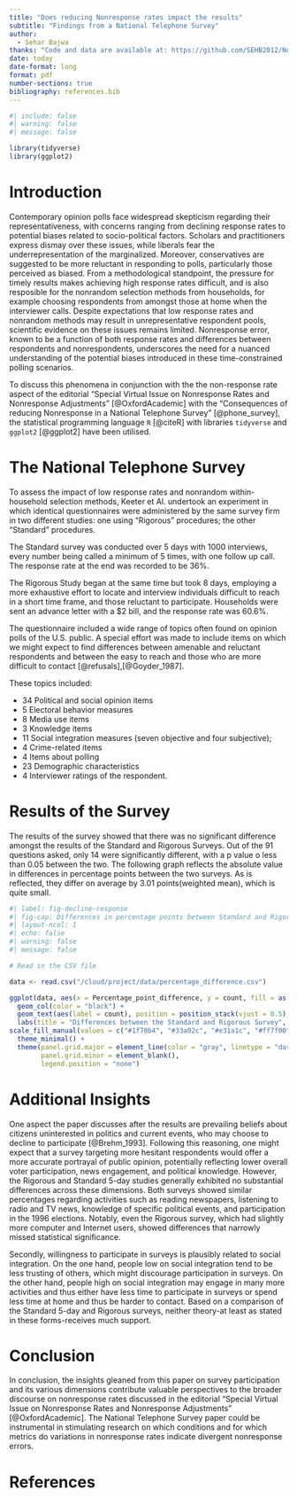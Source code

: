 ```yaml
---
title: "Does reducing Nonresponse rates impact the results"
subtitle: "Findings from a National Telephone Survey"
author: 
  - Sehar Bajwa
thanks: "Code and data are available at: https://github.com/SEHB2012/Nonresponsebias"
date: today
date-format: long
format: pdf
number-sections: true
bibliography: references.bib
---
```


```r
#| include: false
#| warning: false
#| message: false

library(tidyverse)
library(ggplot2)
```

# Introduction
Contemporary opinion polls face widespread skepticism regarding their representativeness, with concerns ranging from declining response rates to potential biases related to socio-political factors. Scholars and practitioners express dismay over these issues, while liberals fear the underrepresentation of the marginalized. Moreover, conservatives are suggested to be more reluctant in responding to polls, particularly those perceived as biased. From a methodological standpoint, the pressure for timely results makes achieving high response rates difficult, and is also resposible for the nonrandom selection methods from households, for example choosing respondents from amongst those at home when the interviewer calls. Despite expectations that low response rates and nonrandom methods may result in unrepresentative respondent pools, scientific evidence on these issues remains limited. Nonresponse error, known to be a function of both response rates and differences between respondents and nonrespondents, underscores the need for a nuanced understanding of the potential biases introduced in these time-constrained polling scenarios.

To discuss this phenomena in conjunction with the the non-response rate aspect of the editorial "Special Virtual Issue on Nonresponse Rates and Nonresponse Adjustments" [@OxfordAcademic] with the "Consequences of reducing Nonresponse in a National Telephone Survey" [@phone_survey], the statistical programming language `R` [@citeR] with libraries `tidyverse` and `ggplot2` [@ggplot2] have been utilised.



\break

# The National Telephone Survey

To assess the impact of low response rates and nonrandom within-household selection methods, Keeter et Al. undertook an experiment in which identical questionnaires were administered by the same survey firm in two different studies: one using "Rigorous" procedures; the other "Standard" procedures.

The Standard survey was conducted over 5 days with 1000 interviews, every number being called a minimum of 5 times, with one follow up call. The response rate at the end was recorded to be 36%.

The Rigorous Study began at the same time but took 8 days, employing a more exhaustive effort to locate and interview individuals difficult to reach in a short time frame, and those reluctant to participate. Households were sent an advance letter with a $2 bill, and the response rate was 60.6%.

The questionnaire included a wide range of topics often found on opinion polls of the U.S. public. A special effort was made to include items on which we might expect to find differences between amenable and reluctant respondents and between the easy to reach and those who are more difficult to contact [@refusals],[@Goyder_1987].

These topics included:

* 34 Political and social opinion items
* 5 Electoral behavior measures
* 8 Media use items
* 3 Knowledge items
* 11 Social integration measures (seven objective and four subjective); 
* 4 Crime-related items
* 4 Items about polling
* 23 Demographic characteristics
* 4 Interviewer ratings of the respondent.

# Results of the Survey

The results of the survey showed that there was no significant difference amongst the results of the Standard and Rigorous Surveys. Out of the 91 questions asked, only 14 were significantly different, with a p value o less than 0.05 between the two. The following graph reflects the absolute value in differences in percentage points between the two surveys. As is reflected, they differ on average by 3.01 points(weighted mean), which is quite small.

```r
#| label: fig-decline-response
#| fig-cap: Differences in percentage points between Standard and Rigorous Surveys
#| layout-ncol: 1
#| echo: false
#| warning: false
#| message: false

# Read in the CSV file

data <- read.csv("/cloud/project/data/percentage_difference.csv")

ggplot(data, aes(x = Percentage_point_difference, y = count, fill = as.factor(Percentage_point_difference))) +
  geom_col(color = "black") +
  geom_text(aes(label = count), position = position_stack(vjust = 0.5), size = 3) +
  labs(title = "Differences between the Standard and Rigorous Survey", x = "Absolute difference in percentage points", y = "Count of occurrences") +
scale_fill_manual(values = c("#1f78b4", "#33a02c", "#e31a1c", "#ff7f00", "#6a3d9a", "#a6cee3", "#b2df8a", "#fb9a99"))+
  theme_minimal() +
  theme(panel.grid.major = element_line(color = "gray", linetype = "dashed"),
        panel.grid.minor = element_blank(),
        legend.position = "none") 

```

# Additional Insights 

One aspect the paper discusses after the results are prevailing beliefs about citizens uninterested in politics and current events, who may choose to decline to participate [@Brehm_1993]. Following this reasoning, one might expect that a survey targeting more hesitant respondents would offer a more accurate portrayal of public opinion, potentially reflecting lower overall voter participation, news engagement, and political knowledge. However, the Rigorous and Standard 5-day studies generally exhibited no substantial differences across these dimensions. Both surveys showed similar percentages regarding activities such as reading newspapers, listening to radio and TV news, knowledge of specific political events, and participation in the 1996 elections. Notably, even the Rigorous survey, which had slightly more computer and Internet users, showed differences that narrowly missed statistical significance.

Secondly, willingness to participate in surveys is plausibly related to social integration. On the one hand, people low on social integration tend to be less trusting of others, which might discourage participation in surveys. On the other hand, people high on social integration may engage in many more activities and thus either have less time to participate in surveys or spend less time at home and thus be harder to contact. Based on a comparison of the Standard 5-day and Rigorous surveys, neither theory-at least as stated in these forms-receives much support.

# Conclusion

 In conclusion, the insights gleaned from this paper on survey participation and its various dimensions contribute valuable perspectives to the broader discourse on nonresponse rates discussed in the editorial "Special Virtual Issue on Nonresponse Rates and Nonresponse Adjustments" [@OxfordAcademic]. The National Telephone Survey paper could be instrumental in stimulating research on which conditions and for which metrics do variations in nonresponse rates indicate divergent nonresponse errors.

# References


